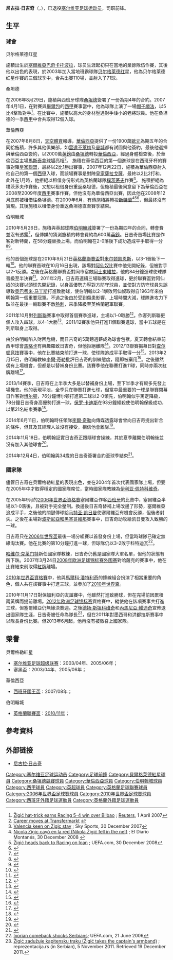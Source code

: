 {{noteTA
|G1=laliga|G2=EPL|G3=FAcup
|T=zh-hans:尼古拉·日吉奇;zh-hk:尼古拉·施積;zh-tw:尼古拉·日吉奇;
|1=zh-hans:日吉奇;zh-hk:施積;zh-tw:日吉奇;
|2=zh-hans:德扬·斯坦科维奇;zh-hk:德揚·史坦高域;zh-tw:德揚·斯坦科維奇;
|3=zh-hans:内马尼亚·维迪奇;zh-hk:尼曼查·維迪;zh-tw:內馬尼亞·維迪奇;
|4=zh-hans:奥巴费米·马丁斯;zh-hk:奧巴費美·馬田斯;zh-tw:奧巴費米·馬丁斯;
|5=zh-hans:李·克拉克; zh-hk:李爾·奇勒;
}}
{{Infobox football biography 2
| playername          = 尼古拉·施積<br />''Nikola Žigić''
| image               = [[File:Nikola_Zigic.jpg|150px]]
| caption             = 
| fullname            = Nikola Žigić
| dateofbirth         = {{birth date and age|1980|9|25}}
| cityofbirth         = [[巴奇卡托波拉|巴奇卡托波拉]]
| countryofbirth      = [[塞爾維亞|塞爾維亞]]
| height              = {{height|m=2.02}}
| position            = [[前鋒_(足球)|前锋]]
| currentclub         = 
| clubnumber          = 
| youthyears1         = 1991−1998
| youthclubs1         = Bačka Topola
| years1              = 1998−2002
| clubs1              = Bačka Topola
| caps1               = 76
| goals1              = 68
| years2              = 2002
| clubs2              = Mornar Bar
| caps2               = 23
| goals2              = 15
| years3              = 2002−2003
| clubs3              = Kolubara Lazarevac
| caps3               = 26
| goals3              = 10
| years4              = 2002−2003
| clubs4              = [[苏博蒂察斯巴达足球俱乐部|苏博蒂察斯巴达]]
| caps4               = 11
| goals4              = 14
| years5              = 2003−2006
| clubs5              = [[贝尔格莱德红星足球俱乐部|贝尔格莱德红星]]
| caps5               = 79
| goals5              = 47
| years6              = 2006−2007
| clubs6              = [[桑坦德竞技足球俱乐部|桑坦德]]
| caps6               = 32
| goals6              = 12
| years7              = 2007−2010
| clubs7              = [[巴伦西亚足球俱乐部|華倫西亞]]
| caps7               = 28
| goals7              = 5
| years8              = 2009
| clubs8              = → [[桑坦德竞技足球俱乐部|桑坦德]] (借用)
| caps8               = 19
| goals8              = 13
| years9              = 2010−2014
| clubs9              = [[伯明翰足球會|伯明翰城]]
| caps9               = 128
| goals9              = 32
| years10             = 2014−2015
| clubs10             = [[伯明翰足球會|伯明翰城]]
| caps10              = 9
| goals10             = 0
| totalcaps           = 
| totalgoals          = 
| nationalyears1      = 2004−2006
| nationalteam1       = [[塞爾維亞和黑山國家足球隊|塞爾維亞和黑山]]
| nationalcaps1       = 13
| nationalgoals1      = 4
| nationalyears2      = 2006−2011
| nationalteam2       = [[塞尔维亚国家足球队|塞尔维亚]]
| nationalcaps2       = 57
| nationalgoals2      = 20
| medaltemplates      = 
| club-update         = 2015年1月21日 (三) 14:06 (UTC)
| nationalteam-update = 2011年9月2日 (五) 13:15 (UTC)
}}

'''尼古拉·日吉奇'''（{{lang-sr|'''Nikola Žigić'''}}，{{bd|1980年|9月25日|catidx=Zigic, Nikola}}），已退役[[塞尔维亚|塞尔维亚]][[足球|足球]][[运动员|运动员]]，司职前锋。

==生平==
===球會===
;贝尔格莱德红星
施積出生於[[塞爾維亞|塞爾維亞]][[巴奇卡托波拉|巴奇卡托波拉]]，球员生涯起初只在當地的業餘隊伍作賽，其後他以出色的表現，於2003年加入當地班霸球隊[[贝尔格莱德红星足球俱乐部|贝尔格莱德红星]]，他為贝尔格莱德红星作賽的三個球季中，合共出賽110場，並射入了71球。
;桑坦德
在2006年8月29日，施積與西班牙球隊[[桑坦德竞技足球俱乐部|桑坦德]]簽署了一份為期4年的合約。2007年4月1日，在對賽與[[畢爾巴鄂競技俱樂部|畢爾包]]的[[西甲|西甲]]賽事當中，他為球隊上演了一場[[帽子戲法|帽子戲法]]，以5比4擊敗對手<ref>[http://uk.reuters.com/article/worldFootballNews/idUKL0110042320070401 Žigić hat-trick earns Racing 5-4 win over Bilbao] {{Wayback|url=http://uk.reuters.com/article/worldFootballNews/idUKL0110042320070401 |date=20090504173250 }}; [[Reuters|Reuters]], 1 April 2007</ref>。在比賽中，施積以高大的身材壓過對手矮小的老將球員。他在桑坦德的一季[[西甲|西甲]]中合共取得12個入球。
;華倫西亞
在2007年8月8日，[[天空體育|天空體育]]報導，[[巴伦西亚足球俱乐部|華倫西亞]]提供了一份1900萬[[歐元|歐元]]為期五年的合同給施積，許多其他俱樂部，如[[不來梅沙洲體育俱樂部|雲達不萊梅]]及[[曼城足球俱樂部|曼城]]都有試圖與他簽約，最後他選擇與華倫西亞簽約，以2000萬[[英鎊|英鎊]]由[[桑坦德竞技足球俱乐部|桑坦德]]轉投[[巴伦西亚足球俱乐部|華倫西亞]]，經過身體檢查後，於華倫西亞主場[[馬斯泰拿球場|馬斯泰拿球場]]亮相<ref>[http://www.transfermarkt.de/de/spieler/19729/nikolazigic/transferdaten.html Career moves at Transfermarkt] {{Wayback|url=http://www.transfermarkt.de/de/spieler/19729/nikolazigic/transferdaten.html |date=20090113113954 }} {{de icon}}</ref>。
施積在華倫西亞的第一個進球是在西班牙杯的賽事對陣[[皇家聯盟足球俱樂部|皇家聯盟]]，最終以2比1勝出賽事，2007年12月22日，施積為華倫西亞射入他自己的第一個[[西甲|西甲]]入球，而該場賽事是對陣[[皇家薩拉戈薩|皇家薩拉戈薩]]，最終以2比2打和。此外在1月時，他拒絕以租借身份形式為英格蘭球隊[[樸茨茅夫足球會|樸茨茅夫]]作賽<ref>[http://www.skysports.com/story/0,19528,11674_3012219,00.html Valencia keen on Zigic stay] {{Wayback|url=http://www.skysports.com/story/0,19528,11674_3012219,00.html |date=20160914215932 }}; Sky Sports, 30 December 2007</ref>。
施積拒絕為樸茨茅夫作賽後，又想以租借身份重返桑坦德，但施積最後同意留下為華倫西亞在2008至2009年度[[西甲|西甲]]賽事作賽，但他沒有為華倫西亞出賽，因此他在2008年12月底前被租借往桑坦德。在2009年6月，有傳施積將轉投[[新特蘭足球會|新特蘭]]<ref>[http://racing.eldiariomontanes.es/noticias/2008-12-26/nicola-zigic-cayo-20081226.html Nicola Zigic cayó en la red (Nikola Žigić fell in the net)] {{Wayback|url=http://racing.eldiariomontanes.es/noticias/2008-12-26/nicola-zigic-cayo-20081226.html |date=20120309050821 }}; El Diario Montanés, 30 December 2008 {{es icon}}</ref><ref>[http://www.uefa.com/memberassociations/news/newsid=790074.html Žigić heads back to Racing on loan] {{Wayback|url=http://www.uefa.com/memberassociations/news/newsid=790074.html |date=20110628202238 }}; UEFA.com, 30 December 2008</ref><ref>{{cite news|url=http://www.dailymail.co.uk/sport/football/article-1190959/Serbia-striker-Nikola-Zigic-Tottenhams-Darren-Bent-new-Sunderland-boss-Steve-Bruce.html?ITO=1490|title=Serbia striker Nikola Zigic and Tottenham's £10m-rated Darren Bent top the bill for new Sunderland boss Steve Bruce|publisher=[[Daily_Mail|Daily Mail]]|date=25 June 2009|accessdate=15 July 2009|archive-date=2009-06-08|archive-url=https://web.archive.org/web/20090608060935/http://www.dailymail.co.uk/sport/football/article-1190959/Serbia-striker-Nikola-Zigic-Tottenhams-Darren-Bent-new-Sunderland-boss-Steve-Bruce.html?ITO=1490|dead-url=no}}</ref>，但最終沒有實現。其後施積以租借身份重返桑坦德直至賽季結束。
;伯明翰城
2010年5月26日，施積與英超球隊[[伯明翰足球會|伯明翰城]]簽署了一份為期四年的合同，轉會費並沒有透露<ref>{{cite news|url=http://news.bbc.co.uk/sport1/hi/football/teams/b/birmingham_city/8704954.stm|title=Birmingham seal signing of giant striker Nikola Zigic|publisher=BBC Sport|date=26 May 2010|accessdate=30 May 2010}}</ref>，但傳媒的猜測施積的轉會費約為600萬[[英鎊|英鎊]]。日吉奇首場比賽是作客對新特蘭，在58分鐘替換上場，而伯明翰在2-0落後下成功造成平手取得一分<ref>{{cite news|url=http://www.skysports.com/football/match_report/0,19764,11065_3285858,00.html|title=Blues fight back for draw|publisher=Sky Sports|date=14 August 2010|accessdate=13 September 2010|archive-date=2010-10-01|archive-url=https://web.archive.org/web/20101001175954/http://www.skysports.com/football/match_report/0,19764,11065_3285858,00.html|dead-url=no}}</ref><ref>{{cite news|url=http://www.independent.co.uk/sport/football/premier-league/bent-marks-card-for-cattermole-after-captains-loss-of-discipline-2053499.html|title=Bent marks card for Cattermole after captain's loss of discipline|newspaper=[[The_Independent|The Independent]]|first=Les|last=Ward|date=16 August 2010|accessdate=13 September 2010|archive-date=2013-12-16|archive-url=https://web.archive.org/web/20131216044357/http://www.independent.co.uk/sport/football/premier-league/bent-marks-card-for-cattermole-after-captains-loss-of-discipline-2053499.html|dead-url=no}}</ref>。

他的首個進球是在2010年9月21日[[英格蘭聯賽盃|英格蘭聯賽盃]]對[[米尔顿凯恩斯足球俱乐部|米尔顿凯恩斯]]，以3-1晉級下一輪<ref>{{cite news |url=http://news.bbc.co.uk/sport1/hi/football/league_cup/9009796.stm |title=Birmingham 3–1 MK Dons |publisher=BBC Sport |date=22 September 2010 |accessdate=23 September 2010 |archive-date=2010-09-23 |archive-url=https://web.archive.org/web/20100923105009/http://news.bbc.co.uk/sport1/hi/football/league_cup/9009796.stm |dead-url=no }}</ref>。他的聯賽首球在10月16日出現，該場對[[阿仙奴|阿仙奴]]比賽中他先開紀錄，但被對手以2-1反勝。之後在英格蘭聯賽盃對同市宿敵[[阿士東維拉|阿士東維拉]]，他的84分鐘進球使球隊晉級至半決賽<ref>{{cite news |url=http://news.bbc.co.uk/sport1/hi/football/league_cup/9233759.stm |title=Birmingham 2–1 Aston Villa |first=Phil |last=McNulty |publisher=BBC Sport |date=1 December 2010 |accessdate=3 December 2010 |archive-date=2022-04-08 |archive-url=https://web.archive.org/web/20220408235441/http://news.bbc.co.uk/sport1/hi/football/league_cup/9233759.stm }}</ref>。2011年2月，日吉奇連續三場聯賽取得進球，更於聯賽盃對阿仙奴的決賽以頭球先開紀錄，以身高優勢力壓對方防守球員，並使對方防守球員失誤導致[[奥巴费米·马丁斯|奥巴费米·马丁斯]]打進致勝球，使伯明翰以2-1擊敗阿仙奴取得自1963年來伯明翰第一個重要冠軍。不過之後由於受到傷患影響，上場時間大減，球隊進攻力下趺並在最後一輪聯賽不敵[[熱刺|熱刺]]，來季降級至英格蘭冠軍聯賽。

2011年10月對[[列斯聯足球會|列斯聯]]賽事中取得首個賽季進球，主場以1-0取勝<ref>{{cite news |url=http://news.bbc.co.uk/sport1/hi/football/15363372.stm |title=Birmingham 1–0 Leeds |publisher=BBC Sport |date=26 October 2011 |accessdate=27 October 2011}}</ref>。作客列斯聯更個人攻入四球，以4-1大勝<ref>{{cite news |url=http://news.bbc.co.uk/sport1/hi/football/16695952.stm |title=Leeds 1–4 Birmingham |publisher=BBC Sport |date=31 January 2012 |accessdate=31 January 2012}}</ref>。2011/12賽季他只打進11個聯賽進球，當中五球是在列斯聯身上取得。

由於伯明翰陷入財困危機，而日吉奇的5萬鎊週薪成為球會包袱，夏天轉會結束前西甲球會[[馬略卡足球俱樂部|馬略卡]]有興趣羅致日吉奇，但他拒絕離隊<ref>{{cite web |url=http://www1.skysports.com/football/news/11694/8009495/mallorca-wait-on-zigic |title=Mallorca wait on Zigic |work=Skysports |publisher=Skysports |date=15 22 August 2012 |accessdate=2014-05-06 |archive-date=2014-05-06 |archive-url=https://web.archive.org/web/20140506145233/http://www1.skysports.com/football/news/11694/8009495/mallorca-wait-on-zigic |dead-url=no }}</ref>。2012/13聯賽揭幕日對[[查尔顿竞技足球俱乐部|查尔顿竞技]]賽事中，他在比賽結束前打進一球，使球隊追成平手取得一分<ref>{{cite news |url=http://www.bbc.co.uk/sport/0/football/19221628 |title=Birmingham 1–1 Charlton |publisher=BBC Sport |date=18 August 2012 |accessdate=14 September 2012 |archive-date=2014-02-26 |archive-url=https://web.archive.org/web/20140226203109/http://www.bbc.co.uk/sport/0/football/19221628 |dead-url=no }}</ref>。2013年2月15日，伯明翰教練[[李爾·奇勒|李爾·奇勒]]批評日吉奇的訓練態度，隨即被棄用<ref>{{cite web |url=http://www.guardian.co.uk/football/2013/feb/15/nikola-zigic-dropped-birmingham-training |title=Nikola Zigic dropped by Birmingham after 'worst training session ever' |work=guardian.co.uk |agency=Press Association |date=15 February 2013 |accessdate=15 February 2013 |archive-date=2013-02-19 |archive-url=https://web.archive.org/web/20130219111402/http://www.guardian.co.uk/football/2013/feb/15/nikola-zigic-dropped-birmingham-training |dead-url=no }}</ref>。之後雖然偶有上場機會，但都是以替補身份比賽。該賽季他在聯賽打進11球，同時亦兩次紅牌離場<ref>{{cite web |archiveurl=https://www.webcitation.org/6ESNU0Vmw?url=http://uk.soccerway.com/players/nikola-zigic/770/ |url=http://uk.soccerway.com/players/nikola-zigic/770/ |title=N. Žigić |work=Soccerway |publisher=Global Sports Media |date=15 February 2013 |archivedate=2013-02-15 |access-date=2014-05-06 |dead-url=no }}</ref>。

2013/14賽季，日吉奇在上半季大多是以替補身份上場，至下半季才有較多先發上場機會。他的表現平淡，全季只在聯賽打進七球，但當中最重要的一球是聯賽閉幕日作客對[[博尔顿足球俱乐部|博尔顿]]，76分鐘博尔顿打進第二球以2-0領先，伯明翰似乎篤定降級，78分鐘日吉奇身高優勢打進一球，[[保罗·卡迪斯|保罗·卡迪斯]]在93分鐘絕殺使伯明翰保級成功，以第21名結束賽季<ref>{{cite news |url=http://www.bbc.co.uk/sport/0/football/27167525 |title=Bolton 2–2 Birmingham |publisher=BBC Sport |date=3 May 2014 |accessdate=4 May 2014 |archive-date=2014-05-07 |archive-url=https://web.archive.org/web/20140507071706/http://www.bbc.co.uk/sport/0/football/27167525 |dead-url=no }}</ref>。

2014年6月11日，伯明翰時任領隊[[李爾·奇勒|李爾·奇勒]]向傳媒透露球會曾向日吉奇提出新合約條件，但其及其經理人並沒有接受，相信他會離隊<ref>{{cite news |language=en |url=http://www.bbc.com/sport/0/football/27784814 |title=Birmingham City: Nikola Zigic and Chris Burke to exit St Andrew's |publisher=''[[BBC_Sport|BBC Sport]]'' |date=2014-06-11 |accessdate=2014-12-07 |archive-date=2015-09-24 |archive-url=https://web.archive.org/web/20150924204954/http://www.bbc.com/sport/0/football/27784814 |dead-url=no }}</ref>。

2014年11月18日，伯明翰証實日吉奇正跟隨球會操練，其於夏季離開伯明翰後並沒有加入其他球會<ref>{{cite news |language=en |url=http://www.bbc.com/sport/0/football/30097800 |title=Nikola Zigic: Former Birmingham City striker training with club |publisher=''[[BBC_Sport|BBC Sport]]'' |date=2014-11-18 |accessdate=2014-12-07 |archive-date=2014-11-21 |archive-url=https://web.archive.org/web/20141121000607/http://www.bbc.com/sport/0/football/30097800 |dead-url=no }}</ref>。

2014年12月4日，伯明翰與34歲的日吉奇簽署合約至球季結朿<ref>{{cite news |language=en |url=http://www.bbc.com/sport/0/football/30145650 |title=Nikola Zigic: Birmingham City re-sign Serbia striker |publisher=''[[BBC_Sport|BBC Sport]]'' |date=2014-12-04 |accessdate=2014-12-07 |archive-date=2014-12-02 |archive-url=https://web.archive.org/web/20141202075913/http://www.bbc.com/sport/0/football/30145650 |dead-url=no }}</ref>。

===國家隊===
儘管日吉奇在貝爾格勒紅星的表現出色，並在2004年首次代表國家隊上場，但要在2005年中才取得穩定的國家隊席位，當時國家隊教練為[[伊利亚·佩特科维奇|伊利亚·佩特科维奇]]。

在2005年9月的[[2006年世界盃外圍賽_(歐洲區)|2006年世界盃資格賽]]塞爾維亞作客[[西班牙|西班牙]]的比賽中，塞爾維亞半場以1-0落後，且被對手完全壓制。換邊後日吉奇替補上場改邊了形勢，塞爾維亞追成平手，之後他的關鍵傳球給[[马特亚·凯日曼|马特亚·凯日曼]]使塞爾維亞有機會反勝，但後者射失。之後在主場對[[波斯尼亞和黑塞哥維那國家足球隊|波斯尼亞和黑塞哥維那]]賽事中，日吉奇助攻給凯日曼攻入致勝的一球。

日吉奇只在[[2006年世界盃|2006年世界盃]]最後一場分組賽以首發身份上場，但當時球隊已確定無緣淘汰賽。他在比賽的第10分鐘打進一球，但球隊仍以3-2敗于科特迪瓦<ref>[http://en.archive.uefa.com/competitions/worldcup/fixturesresults/round=2259/match=82376/report=rp.html Ivorian comeback shocks Serbians]{{Dead link|date=2019年4月 |bot=InternetArchiveBot |fix-attempted=yes }}; UEFA.com, 21 June 2006</ref>。

[[哈维尔·克莱门特|哈维尔·克莱门特]]新任國家隊教練，日吉奇仍舊是國家隊大軍名單，但他的狀態有所下趺。2007年3月24日[[2008年欧洲足球锦标赛外围赛|2008年欧洲足球锦标赛外围赛]]對哈薩克的賽事中，他在比賽結束前取得[[紅牌|紅牌]]離場。

[[2010年世界盃外圍賽_(歐洲區)|2010年世界盃資格賽]]中，他與[[馬爾科·潘特利奇|馬爾科·潘特利奇]]的鋒線組合扮演了相當重要的角色，個人共在該賽事中打進三球，並參加了[[2010年世界盃|2010年世界盃]]。

2010年11月17日對保加利亞的友誼賽中，他雖然打進致勝球，但在完場前因累積兩黃牌而提前離場。[[2012年欧洲足球锦标赛|2012年欧洲足球锦标赛]]資格賽中，縱使他在該項賽事共打進三球，但塞爾維亞仍無緣決賽週。之後[[德扬·斯坦科维奇|德扬·斯坦科维奇]]和[[內馬尼亞·維迪奇|內馬尼亞·維迪奇]]宣佈退出國家隊生涯，日吉奇被任命為隊長<ref>[http://www.reprezentacija.rs/index.php?option=com_content&view=article&id=2548:zigic-zaduzuje-kapitensku-traku&catid=25:vesti Žigić zadužuje kapitensku traku (Žigić takes the captain's armband)] {{Wayback|url=http://www.reprezentacija.rs/index.php?option=com_content&view=article&id=2548:zigic-zaduzuje-kapitensku-traku&catid=25:vesti |date=20140506134626 }}; reprezentacija.rs (in Serbian), 5 November 2011. Retrieved 19 December 2011.</ref>，但在2011年對墨西哥和洪都拉斯賽事中以隊長身份比賽。但2013年6月起，他再沒有被徵召上國家隊。

==榮譽==
;貝爾格勒紅星
* [[塞尔维亚足球超级联赛|塞尔维亚足球超级联赛]]：2003/04年、2005/06年；
* 塞黑盃：2003/04年、2005/06年；

;華倫西亞
* [[西班牙國王盃|西班牙國王盃]]：2007/08年；

;伯明翰城
*[[英格蘭聯賽盃|英格蘭聯賽盃]]：[[2011年英格蘭聯賽盃決賽|2010/11年]]；

==參考資料==
{{reflist}}

==外部链接==
* [https://web.archive.org/web/20071017190136/http://beliorlovi.net/nikola-zigic.html 尼古拉·日吉奇]

{{2006年世界杯足球赛塞尔维亚和黑山参赛名单}}
{{Serbia Squad 2010 World Cup}}

{{DEFAULTSORT:Zigic, Nikola}}
[[Category:塞尔维亚足球运动员|Category:塞尔维亚足球运动员]]
[[Category:足球前鋒|Category:足球前鋒]]
[[Category:貝爾格萊德紅星球員|Category:貝爾格萊德紅星球員]]
[[Category:桑坦德競賽球員|Category:桑坦德競賽球員]]
[[Category:華倫西亞球員|Category:華倫西亞球員]]
[[Category:伯明翰城球員|Category:伯明翰城球員]]
[[Category:西甲球員|Category:西甲球員]]
[[Category:英超球員|Category:英超球員]]
[[Category:英格蘭足球聯賽球員|Category:英格蘭足球聯賽球員]]
[[Category:2006年世界盃足球賽球員|Category:2006年世界盃足球賽球員]]
[[Category:2010年世界盃足球賽球員|Category:2010年世界盃足球賽球員]]
[[Category:西班牙外籍足球運動員|Category:西班牙外籍足球運動員]]
[[Category:英格蘭外籍足球運動員|Category:英格蘭外籍足球運動員]]